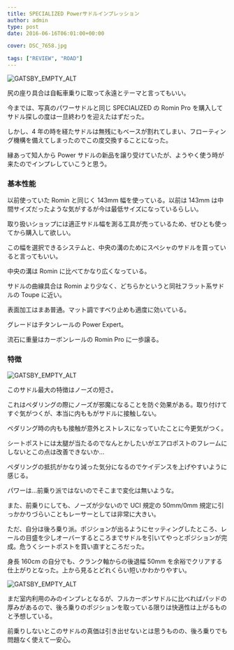 ---
title: SPECIALIZED Powerサドルインプレッション
author: admin
type: post
date: 2016-06-16T06:01:00+00:00

cover: DSC_7658.jpg

tags: ["REVIEW", "ROAD"]
---

![GATSBY_EMPTY_ALT](./DSC_7658.jpg)

尻の座り具合は自転車乗りに取って永遠とテーマと言ってもいい。

今までは、写真のパワーサドルと同じ SPECIALIZED の Romin Pro を購入してサドル探しの度は一旦終わりを迎えたはずだった。

しかし、4 年の時を経たサドルは無残にもベースが割れてしまい、フローティング機構を備えてしまったのでこの度交換することになった。

縁あって知人から Power サドルの新品を譲り受けていたが、ようやく使う時が来たのでインプレしていこうと思う。

### 基本性能

以前使っていた Romin と同じく 143mm 幅を使っている。以前は 143mm は中間サイズだったような気がするが今は最低サイズになっているらしい。

取り扱いショップには適正サドル幅を測る工具が売っているため、ぜひとも使ってから購入して欲しい。

この幅を選択できるシステムと、中央の溝のためにスペシャのサドルを買っていると言ってもいい。

中央の溝は Romin に比べてかなり広くなっている。

サドルの曲線具合は Romin より少なく、どちらかというと同社フラット系サドルの Toupe に近い。

表面加工はまあ普通。マット調ですべり止めも適度に効いている。

グレードはチタンレールの Power Expert。

流石に重量はカーボンレールの Romin Pro に一歩譲る。

### 特徴

![GATSBY_EMPTY_ALT](./DSC_7644.jpg)

このサドル最大の特徴はノーズの短さ。

これはペダリングの際にノーズが邪魔になることを防ぐ効果がある。取り付けてすぐ気がつくが、本当に内ももがサドルに接触しない。

ペダリング時の内もも接触が意外とストレスになっていたことに今更気がつく。

シートポストには太腿が当たるのでなんとかしたいがエアロポストのフレームにしないとこの点は改善できないか…

ペダリングの抵抗がかなり減った気分になるのでケイデンスを上げやすいように感じる。

パワーは…前乗り派ではないのでそこまで変化は無いような。

また、前乗りにしても、ノーズが少ないので UCI 規定の 50mm/0mm 規定に引っかかりづらいこともレーサーとしては非常に大きい。

ただ、自分は後ろ乗り派。ポジションが出るようにセッティングしたところ、レールの目盛を少しオーバーするところまでサドルを引いてやっとポジションが完成。危うくシートポストを買い直すところだった。

身長 160cm の自分でも、クランク軸からの後退幅 50mm を余裕でクリアする仕上がりとなった。上から見るとどれくらい短いかわかりやすい。

![GATSBY_EMPTY_ALT](./DSC_7643.jpg)

まだ室内利用のみのインプレとなるが、フルカーボンサドルに比べればパッドの厚みがあるので、後ろ乗りのポジションを取っている限りは快適性は上がるものと予想している。

前乗りしないとこのサドルの真価は引き出せないとは思うものの、後ろ乗りでも問題なく使えて一安心。

<LinkBox isAmazonLink url="https://www.amazon.co.jp/dp/B01564NZ42/" />
